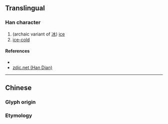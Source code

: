 {{character info/new}}
{{character info/new|codepoint=0x2F819}}
{{also|冫}}
==Translingual==

===Han character===
{{Han char|rn=9|rad=人|as=02|sn=4|four=|canj=OO,XOO|ids=⿱人人}}

# (archaic variant of [[冰]]) [[ice]]
# [[ice-cold]]

====References====
* {{Han ref|kx=0092.010|dkj=00360|dj=0194.050|hdz=10105.020|uh=4ECC|ud=20172}}
* [http://www.zdic.net/zd/zi/ZdicE4ZdicBBZdic8C.htm zdic.net (Han Dian)]

----

==Chinese==

===Glyph origin===
{{Han etym}}

===Etymology===
{{zh-see|冰|a}}